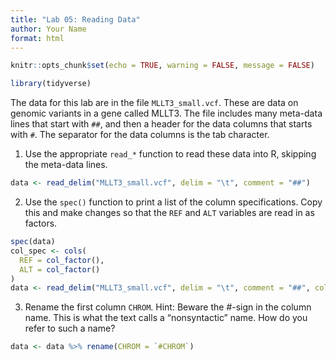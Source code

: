 ```yaml
---
title: "Lab 05: Reading Data"
author: Your Name
format: html
---
```


```r
knitr::opts_chunk$set(echo = TRUE, warning = FALSE, message = FALSE)

library(tidyverse)
```



The data for this lab are in the file `MLLT3_small.vcf`. These are data
on genomic variants in a gene called MLLT3. The file 
includes many meta-data lines that start with `##`, and then a
header for the data columns that starts with `#`. The 
separator for the data columns is the tab character.

1. Use the appropriate `read_*` function to read these data into R, skipping the
meta-data lines.

```r
data <- read_delim("MLLT3_small.vcf", delim = "\t", comment = "##")

```

2. Use the `spec()` function to print a list of the column specifications. 
Copy this and make changes so that the `REF` and `ALT` variables 
are read in as factors.

```r
spec(data)
col_spec <- cols(
  REF = col_factor(),
  ALT = col_factor()
)
data <- read_delim("MLLT3_small.vcf", delim = "\t", comment = "##", col_types = col_spec)
```

3. Rename the first column `CHROM`. Hint: Beware the #-sign in the column name. This
is what the text calls a "nonsyntactic" name. How do you refer to such a name?

```r
data <- data %>% rename(CHROM = `#CHROM`)
```